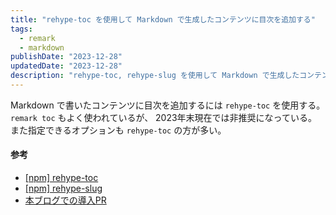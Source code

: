 ```yaml
---
title: "rehype-toc を使用して Markdown で生成したコンテンツに目次を追加する"
tags:
  - remark
  - markdown
publishDate: "2023-12-28"
updatedDate: "2023-12-28"
description: "rehype-toc, rehype-slug を使用して Markdown で生成したコンテンツに目次を追加する方法"
---
```


Markdown で書いたコンテンツに目次を追加するには `rehype-toc` を使用する。
`remark toc` もよく使われているが、 2023年末現在では非推奨になっている。
また指定できるオプションも `rehype-toc` の方が多い。

#### 参考

- [[npm] rehype-toc](https://www.npmjs.com/package/rehype-toc)
- [[npm] rehype-slug](https://www.npmjs.com/package/rehype-slug)
- [本ブログでの導入PR](https://github.com/daichi-iwamoto/noob-front-end-engineer-blog/pull/15)

